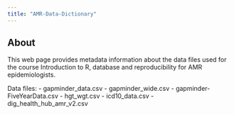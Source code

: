 ```yaml
---
title: "AMR-Data-Dictionary"
---
```


## About

This web page provides metadata information about the data files used for the course Introduction to R, database and reproducibility for AMR epidemiologists.

Data files: 
- gapminder_data.csv
- gapminder_wide.csv
- gapminder-FiveYearData.csv
- hgt_wgt.csv
- icd10_data.csv
- dig_health_hub_amr_v2.csv


